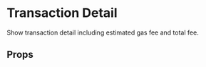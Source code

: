 

# Transaction Detail

Show transaction detail including estimated gas fee and total fee.

<Canvas>
  <Story id="components-app-transactiondetail--default-story" />
</Canvas>

## Props

<ArgsTable of={TransactionDetail} />
